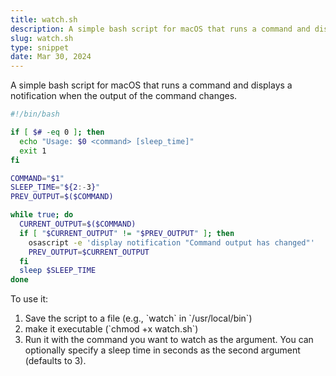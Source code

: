 ```yaml
---
title: watch.sh
description: A simple bash script for macOS that runs a command and displays a notification when the output of the command changes.
slug: watch.sh
type: snippet
date: Mar 30, 2024
---
```


A simple bash script for macOS that runs a command 
and displays a notification when the output of the command changes.

```bash
#!/bin/bash

if [ $# -eq 0 ]; then
  echo "Usage: $0 <command> [sleep_time]"
  exit 1
fi

COMMAND="$1"
SLEEP_TIME="${2:-3}"
PREV_OUTPUT=$($COMMAND)

while true; do
  CURRENT_OUTPUT=$($COMMAND)
  if [ "$CURRENT_OUTPUT" != "$PREV_OUTPUT" ]; then
    osascript -e 'display notification "Command output has changed"'
    PREV_OUTPUT=$CURRENT_OUTPUT
  fi
  sleep $SLEEP_TIME
done
```

To use it:

1. Save the script to a file (e.g., \`watch\` in \`/usr/local/bin\`)
2. make it executable (\`chmod +x watch.sh\`)
3. Run it with the command you want to watch as the argument. You can optionally specify a sleep time in seconds as the second argument (defaults to 3).
